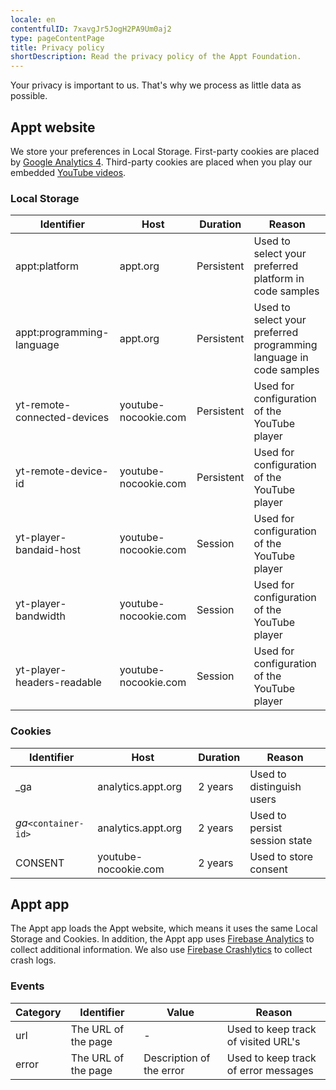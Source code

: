 ```yaml
---
locale: en
contentfulID: 7xavgJr5JogH2PA9Um0aj2
type: pageContentPage
title: Privacy policy
shortDescription: Read the privacy policy of the Appt Foundation.
---
```


Your privacy is important to us. That's why we process as little data as possible.

## Appt website

We store your preferences in Local Storage. First-party cookies are placed by [Google Analytics 4](https://support.google.com/analytics/answer/12017362?hl=en). Third-party cookies are placed when you play our embedded [YouTube videos](https://policies.google.com/technologies/cookies?hl=en).

### Local Storage

| Identifier | Host | Duration | Reason |
| --- | --- | --- | --- |
| appt:platform | appt.org | Persistent | Used to select your preferred platform in code samples |
| appt:programming-language | appt.org | Persistent | Used to select your preferred programming language in code samples |
| yt-remote-connected-devices | youtube-nocookie.com | Persistent | Used for configuration of the YouTube player |
| yt-remote-device-id | youtube-nocookie.com | Persistent | Used for configuration of the YouTube player |
| yt-player-bandaid-host | youtube-nocookie.com | Session | Used for configuration of the YouTube player |
| yt-player-bandwidth | youtube-nocookie.com | Session | Used for configuration of the YouTube player |
| yt-player-headers-readable | youtube-nocookie.com | Session | Used for configuration of the YouTube player |

### Cookies

| Identifier | Host | Duration | Reason |
| --- | --- | --- | --- |
| _ga | analytics.appt.org | 2 years | Used to distinguish users |
| _ga_`<container-id>` | analytics.appt.org | 2 years | Used to persist session state |
| CONSENT | youtube-nocookie.com | 2 years | Used to store consent |

## Appt app

The Appt app loads the Appt website, which means it uses the same Local Storage and Cookies. In addition, the Appt app uses [Firebase Analytics](https://firebase.google.com/docs/analytics) to collect additional information. We also use [Firebase Crashlytics](https://firebase.google.com/docs/crashlytics) to collect crash logs.

### Events

| Category | Identifier | Value | Reason |
| --- | --- | --- | --- |
| url | The URL of the page | - | Used to keep track of visited URL's |
| error | The URL of the page | Description of the error | Used to keep track of error messages |